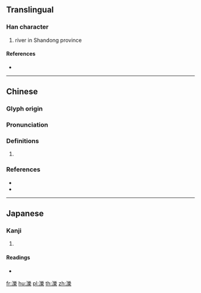 {{character info/new}}
{{also|泊|泺}}
==Translingual==

===Han character===
{{Han char|rn=85|rad=水|as=15|sn=18|four=32194|canj=EVID}}

# river in Shandong province

====References====
* {{Han ref|kx=0658.060|dkj=18563|dj=1068.100|hdz=31779.010|uh=6FFC|ud=28668|bh=EFF6|bd=61430}}

----

==Chinese==
{{zh-forms|s=泺}}

===Glyph origin===
{{Han etym}}

===Pronunciation===
{{zh-pron
|m=luò,lì,bó,pò
|c=baak3,pok3,bok6,lok6
|mc=y
|oc=y
|cat=
}}

===Definitions===
{{zh-hanzi}}

# {{rfdef|zh}}

===References===
* {{R:twedu|B02333}}
* {{R:yue:Hanzi}}

----

==Japanese==

===Kanji===
{{ja-kanji|grade=|rs=水15}}

# {{defn|lang=ja|sort=水15}}

====Readings====
* {{ja-readings|on=[[ろく]] (roku), [[ほく]] (hoku)|kun=}}

[[fr:濼]]
[[hu:濼]]
[[pl:濼]]
[[th:濼]]
[[zh:濼]]